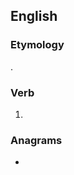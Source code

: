 ==English==

===Etymology===
{{suffix|vary|est|lang=en}}.

===Verb===
{{head|en|verb form}}

# {{en-archaic second-person singular of|vary|lang=en}}

===Anagrams===
* {{anagrams|en|a=aeirstv|vastier|veritas}}